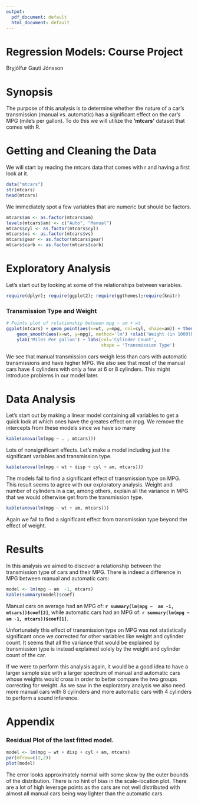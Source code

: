 ```yaml
---
output:
  pdf_document: default
  html_document: default
---
```

Regression Models: Course Project
===========
Bryjólfur Gauti Jónsson

# Synopsis 
The purpose of this analysis is to determine whether the nature of a car's transmission (manual vs. automatic) has a significant effect on the car's MPG (mile's per gallon). To do this we will utilize the **'mtcars'** dataset that comes with R.


# Getting and Cleaning the Data
We will start by reading the mtcars data that comes with r and having a first look at it.

```r
data("mtcars")
str(mtcars)
head(mtcars)
```

We immediately spot a few variables that are numeric but should be factors.

```r
mtcars$am <- as.factor(mtcars$am)
levels(mtcars$am) <- c("Auto", "Manual")
mtcars$cyl <- as.factor(mtcars$cyl)
mtcars$vs <- as.factor(mtcars$vs)
mtcars$gear <- as.factor(mtcars$gear)
mtcars$carb <- as.factor(mtcars$carb)
```

\newpage

# Exploratory Analysis
Let's start out by looking at some of the relationships between variables. 

```r
require(dplyr); require(ggplot2); require(ggthemes);require(knitr)
```

### Transmission Type and Weight
```r
# Points plot of relationship between mpg ~ am + wt
ggplot(mtcars) + geom_point(aes(x=wt, y=mpg, col=cyl, shape=am)) + theme_tufte() +
    geom_smooth(aes(x=wt, y=mpg), method='lm') +xlab('Weight (in 1000lbs)') + 
    ylab('Miles Per gallon') + labs(col='Cylinder Count',
                                    shape = 'Transmission Type')
```
We see that manual transmission cars weigh less than cars with automatic transmissions and have higher MPG. We also see that most of the manual cars have 4 cylinders with only a few at 6 or 8 cylinders. This might introduce problems in our model later.

\newpage

# Data Analysis

Let's start out by making a linear model containing all variables to get a quick look at which ones have the greates effect on mpg. We remove the intercepts from these models since we have so many 

```r
kable(anova(lm(mpg ~ . , mtcars)))
```

Lots of nonsignificant effects. Let's make a model including just the significant variables and transmission type.

```r
kable(anova(lm(mpg ~ wt + disp + cyl + am, mtcars)))
```

The models fail to find a significant effect of transmission type on MPG. This result seems to agree with our exploratory analysis. Weight and number of cylinders in a car, among others, explain all the variance in MPG that we would otherwise get from the transmission type.


```r
kable(anova(lm(mpg ~ wt + am, mtcars)))
```

Again we fail to find a significant effect from transmission type beyond the effect of weight.

\newpage

# Results

In this analysis we aimed to discover a relationship between the transmission type of cars and their MPG. There is indeed a difference in MPG between manual and automatic cars: 
```r
model <- lm(mpg ~ am  -1, mtcars)
kable(summary(model)$coef)
```


Manual cars on average had an MPG of: **`r summary(lm(mpg ~  am -1, mtcars))$coef[2]`**, while automatic cars had an MPG of:  **`r summary(lm(mpg ~  am -1, mtcars))$coef[1]`**.



Unfortunately this effect of transmission type on MPG was not statistically significant once we corrected for other variables like weight and cylinder count. It seems that all the variance that would be explained by transmission type is instead explained solely by the weight and cylinder count of the car.

If we were to perform this analysis again, it would be a good idea to have a larger sample size with a larger spectrum of manual and automatic cars whose weights would cross in order to better compare the two groups correcting for weight. As we saw in the exploratory analysis we also need more manual cars with 8 cylinders and more automatic cars with 4 cylinders to perform a sound inference.


\newpage

# Appendix

### Residual Plot of the last fitted model.

```r
model <- lm(mpg ~ wt + disp + cyl + am, mtcars)
par(mfrow=c(2,2))
plot(model)
```

The error looks approximately normal with some skew by the outer bounds of the distribution. There is no hint of bias in the scale-location plot. There are a lot of high leverage points as the cars are not well distributed with almost all manual cars being way lighter than the automatic cars.

